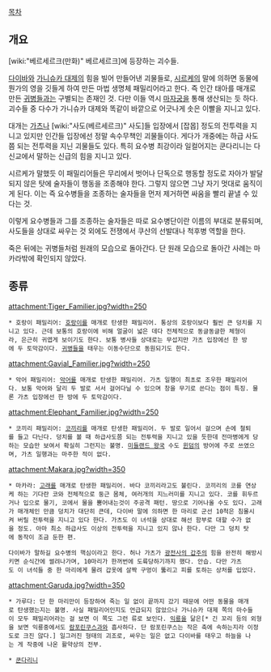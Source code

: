 [[목차]]
== 개요 ==
[wiki:"베르세르크(만화)" 베르세르크]에 등장하는 괴수들.

[[다이바]]와 [[가니슈카 대제]]의 힘을 빌어 만들어낸 괴물들로, [[시르케]]의 말에 의하면 동물에 뭔가의 영을 깃들게 하여 만든 마법 생명체 패밀리어라고 한다. 즉 인간 태아를 매개로 만든 [[귀병]]들과는 구별되는 존재인 것. 다만 이들 역시 [[마자궁]]을 통해 생산되는 듯 하다. 괴수들 중 다수가 가니슈카 대제와 똑같이 바깥으로 어긋나게 솟은 이빨을 지니고 있다.

대개는 [[가츠]]나 [wiki:"사도(베르세르크)" 사도]들 입장에서 [잡몹] 정도의 전투력을 지니고 있지만 인간들 입장에선 정말 속수무책인 괴물들이다. 게다가 개중에는 하급 사도쯤 되는 전투력을 지닌 괴물들도 있다. 특히 요수병 최강이라 일컬어지는 쿤다리니는 다신교에서 말하는 신급의 힘을 지니고 있다. 

시르케가 말했듯 이 패밀리어들은 무리에서 벗어나 단독으로 행동할 정도로 자아가 발달되지 않은 탓에 술자들이 행동을 조종해야 한다. 그렇지 않으면 그냥 자기 멋대로 움직이게 된다. 이는 즉 요수병들을 조종하는 술자들을 먼저 제거하면 싸움을 빨리 끝낼 수 있다는 것.

이렇게 요수병들과 그를 조종하는 술자들은 따로 요수병단이란 이름의 부대로 분류되며, 사도들을 상대로 싸우는 것 외에도 전쟁에서 쿠샨의 선발대나 척후병 역할을 한다. 

죽은 뒤에는 귀병들처럼 원래의 모습으로 돌아간다. 단 원래 모습으로 돌아간 사례는 마카라밖에 확인되지 않았다. 

== 종류 ==
attachment:Tiger_Familier.jpg?width=250
 * 호랑이 패밀리어: [[호랑이]]를 매개로 탄생한 패밀리어. 통상의 호랑이보다 훨씬 큰 덩치를 지니고 있다. 근데 보통의 호랑이에 비해 얼굴이 넓은 데다 전체적으로 동글동글한 체형이라, 은근히 귀엽게 보이기도 한다. 보통 병사들 상대로는 무섭지만 가츠 입장에선 한 방에 두 토막감이다. [[귀병]]들을 태우는 이동수단으로 동원되기도 한다. 

attachment:Gavial_Familier.jpg?width=250
 * 악어 패밀리어: [[악어]]를 매개로 탄생한 패밀리어. 가츠 일행이 최초로 조우한 패밀리어다. 보통 악어와 달리 두 발로 서서 걸어다닐 수 있으며 창을 무기로 쓴다는 점이 특징. 물론 가츠 입장에선 한 방에 두 토막감이다.

attachment:Elephant_Familier.jpg?width=250
 * 코끼리 패밀리어: [[코끼리]]를 매개로 탄생한 패밀리어. 두 발로 일어서 걸으며 손에 철퇴를 들고 다닌다. 덩치를 볼 때 하급사도쯤 되는 전투력을 지니고 있을 듯한데 전마병에게 당하는 모습만 보여서 확실히 그런지는 불명. [[미들랜드 왕국]] 수도 [[윈덤]]의 방어에 주로 쓰였으며, 가츠 일행과는 마주한 적이 없다. 

attachment:Makara.jpg?width=350
 * 마카라: [[고래]]를 매개로 탄생한 패밀리어. 바다 코끼리라고도 불린다. 코끼리의 코를 연상케 하는 기다란 코와 전체적으로 둥근 몸체, 여러개의 지느러미를 지니고 있다. 코를 휘두르거나 입으로 물기, 코에서 물을 뿜어내는것이 주공격 패턴. 땅으로 기어나올 수도 있다. 고래가 매개체인 만큼 덩치가 대단히 큰데, 다이바 말에 의하면 한 마리로 군선 10척은 침몰시켜 버릴 전투력을 지니고 있다 한다. 가츠도 이 녀석을 상대로 해선 함부로 대할 수가 없을 정도. 아마 최소 하급사도 이상의 전투력을 지니고 있지 않나 한다. 다만 그 덩치 탓에 동작이 조금 둔한 편. 

 다이바가 말하길 요수병의 핵심이라고 한다. 허나 가츠가 [[광전사의 갑주]]의 힘을 완전히 해방시키면 순식간에 썰려나가며, 10마리가 한꺼번에 도륙당하기까지 했다. 안습. 다만 가츠도 이 녀석들 중 한 마리에게 물려 갑옷에 살짝 구멍이 뚫리고 피를 토하는 상처를 입었다. 

attachment:Garuda.jpg?width=350
 * 가루다: 단 한 마리만이 등장하여 죽는 일 없이 끝까지 갔기 때문에 어떤 동물을 매개로 탄생했는지는 불명. 사실 패밀리어인지도 언급되지 않았으나 가니슈카 대제 쪽의 마수들이 모두 패밀리어라는 걸 보면 이 쪽도 그런 류로 보인다. [[익룡]]을 닮은[* 긴 꼬리 등의 외형을 보면 익룡중에서도 [[람포린쿠스]]과와 흡사하다. 단 람포린쿠스는 작은 축에 속하는지라 이정도로 크진 않다.] 일그러진 형태의 괴조로, 싸우는 일은 없고 다이바를 태우고 하늘을 나는 게 작중에 나온 활약상의 전부. 

 * [[쿤다리니]]
